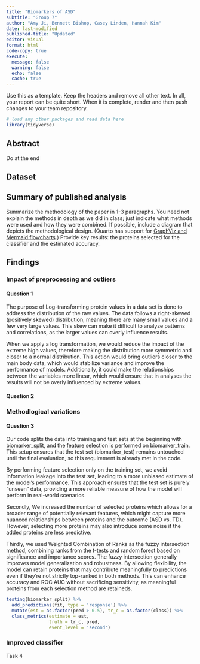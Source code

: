 ```yaml
---
title: "Biomarkers of ASD"
subtitle: "Group 7"
author: "Amy Ji, Bennett Bishop, Casey Linden, Hannah Kim"
date: last-modified
published-title: "Updated"
editor: visual
format: html
code-copy: true
execute:
  message: false
  warning: false
  echo: false
  cache: true
---
```


Use this as a template. Keep the headers and remove all other text. In all, your report can be quite short. When it is complete, render and then push changes to your team repository.

```r
# load any other packages and read data here
library(tidyverse)
```

## Abstract

Do at the end

## Dataset

## Summary of published analysis

Summarize the methodology of the paper in 1-3 paragraphs. You need not explain the methods in depth as we did in class; just indicate what methods were used and how they were combined. If possible, include a diagram that depicts the methodological design. (Quarto has support for [GraphViz and Mermaid flowcharts](https://quarto.org/docs/authoring/diagrams.html).) Provide key results: the proteins selected for the classifier and the estimated accuracy.

## Findings

### Impact of preprocessing and outliers

#### Question 1

The purpose of Log-transforming protein values in a data set is done to address the distribution of the raw values. The data follows a right-skewed (positively skewed) distribution, meaning there are many small values and a few very large values. This skew can make it difficult to analyze patterns and correlations, as the larger values can overly influence results.

When we apply a log transformation, we would reduce the impact of the extreme high values, therefore making the distribution more symmetric and closer to a normal distribution. This action would bring outliers closer to the main body data, which would stabilize variance and improve the performance of models. Additionally, it could make the relationships between the variables more linear, which would ensure that in analyses the results will not be overly influenced by extreme values.

#### Question 2

### Methodlogical variations

#### Question 3

Our code splits the data into training and test sets at the beginning with biomarker_split, and the feature selection is performed on biomarker_train. This setup ensures that the test set (biomarker_test) remains untouched until the final evaluation, so this requirement is already met in the code.

By performing feature selection only on the training set, we avoid information leakage into the test set, leading to a more unbiased estimate of the model's performance. This approach ensures that the test set is purely "unseen" data, providing a more reliable measure of how the model will perform in real-world scenarios.

Secondly, We increased the number of selected proteins which allows for a broader range of potentially relevant features, which might capture more nuanced relationships between proteins and the outcome (ASD vs. TD). However, selecting more proteins may also introduce some noise if the added proteins are less predictive.

Thirdly, we used Weighted Combination of Ranks as the fuzzy intersection method, combining ranks from the t-tests and random forest based on significance and importance scores. The fuzzy intersection generally improves model generalization and robustness. By allowing flexibility, the model can retain proteins that may contribute meaningfully to predictions even if they’re not strictly top-ranked in both methods. This can enhance accuracy and ROC AUC without sacrificing sensitivity, as meaningful proteins from each selection method are retaineds.

```r

testing(biomarker_split) %>%
  add_predictions(fit, type = 'response') %>%
  mutate(est = as.factor(pred > 0.5), tr_c = as.factor(class)) %>%
  class_metrics(estimate = est,
                truth = tr_c, pred,
                event_level = 'second')
```

### Improved classifier

Task 4
